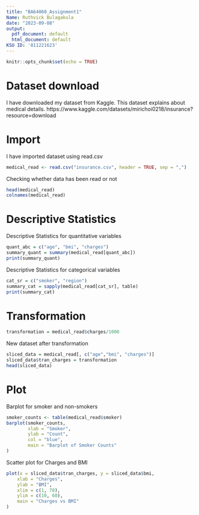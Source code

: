 ```yaml
---
title: "BA64060_Assignment1"
Name: Ruthvick Bulagakula
date: "2023-09-08"
output:
  pdf_document: default
  html_document: default
KSU ID: '811221623'
---
```


```r
knitr::opts_chunk$set(echo = TRUE)
```

# Dataset download
I have downloaded my dataset from Kaggle. This dataset explains about medical details.
https://www.kaggle.com/datasets/mirichoi0218/insurance?resource=download

# Import

I have imported dataset using read.csv

```r
medical_read <- read.csv("insurance.csv", header = TRUE, sep = ",")

```
Checking whether data has been read or not
```r
head(medical_read)
colnames(medical_read)
```
# Descriptive Statistics 

Descriptive Statistics for quantitative variables
```r
quant_abc = c("age", "bmi", "charges")
summary_quant = summary(medical_read[quant_abc])
print(summary_quant)
```
Descriptive Statistics for categorical variables
```r
cat_sr = c("smoker", "region")
summary_cat = sapply(medical_read[cat_sr], table)
print(summary_cat)
```

# Transformation
```r
transformation = medical_read$charges/1000
```
New dataset after transformation
```r
sliced_data = medical_read[, c("age","bmi", "charges")]
sliced_data$tran_charges = transformation
head(sliced_data)

```

# Plot
Barplot for smoker and non-smokers

```r
smoker_counts <- table(medical_read$smoker)
barplot(smoker_counts, 
        xlab = "Smoker",
        ylab = "Count",
        col = "blue",
        main = "Barplot of Smoker Counts"
)
```

Scatter plot for Charges and BMI

```r
plot(x = sliced_data$tran_charges, y = sliced_data$bmi,
    xlab = "Charges",
    ylab = "BMI",
    xlim = c(1, 70),
    ylim = c(10, 60),       
    main = "Charges vs BMI"
)

```